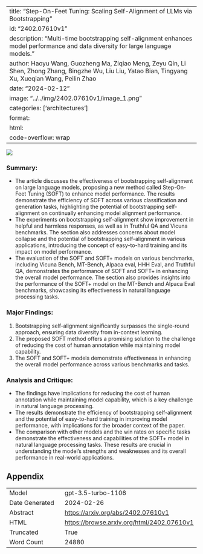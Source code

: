 
---
title: "Step-On-Feet Tuning: Scaling Self-Alignment of LLMs via Bootstrapping"
id: "2402.07610v1"
description: "Multi-time bootstrapping self-alignment enhances model performance and data diversity for large language models."
author: Haoyu Wang, Guozheng Ma, Ziqiao Meng, Zeyu Qin, Li Shen, Zhong Zhang, Bingzhe Wu, Liu Liu, Yatao Bian, Tingyang Xu, Xueqian Wang, Peilin Zhao
date: "2024-02-12"
image: "../../img/2402.07610v1/image_1.png"
categories: ['architectures']
format:
  html:
    code-overflow: wrap
---

![](../../img/2402.07610v1/image_1.png)

### Summary:
- The article discusses the effectiveness of bootstrapping self-alignment on large language models, proposing a new method called Step-On-Feet Tuning (SOFT) to enhance model performance. The results demonstrate the efficiency of SOFT across various classification and generation tasks, highlighting the potential of bootstrapping self-alignment on continually enhancing model alignment performance.
- The experiments on bootstrapping self-alignment show improvement in helpful and harmless responses, as well as in Truthful QA and Vicuna benchmarks. The section also addresses concerns about model collapse and the potential of bootstrapping self-alignment in various applications, introducing the concept of easy-to-hard training and its impact on model performance.
- The evaluation of the SOFT and SOFT+ models on various benchmarks, including Vicuna Bench, MT-Bench, Alpaca eval, HHH Eval, and Truthful QA, demonstrates the performance of SOFT and SOFT+ in enhancing the overall model performance. The section also provides insights into the performance of the SOFT+ model on the MT-Bench and Alpaca Eval benchmarks, showcasing its effectiveness in natural language processing tasks.

### Major Findings:
1. Bootstrapping self-alignment significantly surpasses the single-round approach, ensuring data diversity from in-context learning.
2. The proposed SOFT method offers a promising solution to the challenge of reducing the cost of human annotation while maintaining model capability.
3. The SOFT and SOFT+ models demonstrate effectiveness in enhancing the overall model performance across various benchmarks and tasks.

### Analysis and Critique:
- The findings have implications for reducing the cost of human annotation while maintaining model capability, which is a key challenge in natural language processing.
- The results demonstrate the efficiency of bootstrapping self-alignment and the potential of easy-to-hard training in improving model performance, with implications for the broader context of the paper.
- The comparison with other models and the win rates on specific tasks demonstrate the effectiveness and capabilities of the SOFT+ model in natural language processing tasks. These results are crucial in understanding the model's strengths and weaknesses and its overall performance in real-world applications.

## Appendix

|          |          |
|----------|----------|
| Model     | gpt-3.5-turbo-1106       |
| Date Generated     | 2024-02-26       |
| Abstract | [https://arxiv.org/abs/2402.07610v1](https://arxiv.org/abs/2402.07610v1)        |
| HTML     | [https://browse.arxiv.org/html/2402.07610v1](https://browse.arxiv.org/html/2402.07610v1)       |
| Truncated       | True       |
| Word Count       | 24880       |